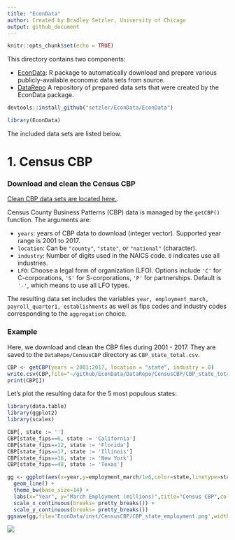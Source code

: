 ```yaml
---
title: "EconData"
author: Created by Bradley Setzler, University of Chicago
output: github_document
---
```


```r
knitr::opts_chunk$set(echo = TRUE)
```


This directory contains two components:

- [EconData](https://github.com/setzler/EconData/tree/master/EconData): R package to automatically download and prepare various publicly-available economic data sets from source.
- [DataRepo](https://github.com/setzler/EconData/tree/master/DataRepo) A repository of prepared data sets that were created by the EconData package.


```r
devtools::install_github("setzler/EconData/EconData")
```
```r
library(EconData)
```


The included data sets are listed below.

# 1. Census CBP

### Download and clean the Census CBP

[Clean CBP data sets are located here.](https://github.com/setzler/EconData/tree/master/DataRepo).

Census County Business Patterns (CBP) data is managed by the `getCBP()` function. The arguments are:

- `years`: years of CBP data to download (integer vector). Supported year range is 2001 to 2017.
- `location`: Can be `"county"`, `"state"`, or `"national"` (character).
- `industry`: Number of digits used in the NAICS code. `0` indicates use all industries.
- `LFO`: Choose a legal form of organization (LFO). Options include `'C'` for C-corporations, `'S'` for S-corporations, `'P'` for partnerships. Default is `'-'`, which means to use all LFO types.

The resulting data set includes the variables `year, employment_march, payroll_quarter1, establishments` as well as fips codes and industry codes corresponding to the `aggregation` choice.



### Example

Here, we download and clean the CBP files during 2001 - 2017. They are saved to the `DataRepo/CensusCBP` directory as `CBP_state_total.csv`.

```r

CBP <- getCBP(years = 2001:2017, location = "state", industry = 0) 
write.csv(CBP,file="~/github/EconData/DataRepo/CensusCBP/CBP_state_total.csv", row.names=F)
print(CBP[])

```


Let's plot the resulting data for the 5 most populous states:

```r

library(data.table)
library(ggplot2)
library(scales)

CBP[, state := '']
CBP[state_fips==6, state := 'California']
CBP[state_fips==12, state := 'Florida']
CBP[state_fips==17, state := 'Illinois']
CBP[state_fips==36, state := 'New York']
CBP[state_fips==48, state := 'Texas']

gg <- ggplot(aes(x=year,y=employment_march/1e6,color=state,linetype=state),data=CBP[state != '']) + 
  geom_line() +
  theme_bw(base_size=14) + 
  labs(x="Year", y="March Employment (millions)",title="Census CBP",color="State",linetype="State") +
  scale_x_continuous(breaks= pretty_breaks()) +
  scale_y_continuous(breaks= pretty_breaks())
ggsave(gg,file='EconData/inst/CensusCBP/CBP_state_employment.png',width=8,height=5)


```

![](EconData/inst/CensusCBP/CBP_state_employment.png)



